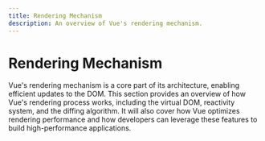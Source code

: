 ```yaml
---
title: Rendering Mechanism
description: An overview of Vue's rendering mechanism.
---
```


# Rendering Mechanism

Vue's rendering mechanism is a core part of its architecture, enabling efficient updates to the DOM. This section provides an overview of how Vue's rendering process works, including the virtual DOM, reactivity system, and the diffing algorithm.
It will also cover how Vue optimizes rendering performance and how developers can leverage these features to build high-performance applications.

